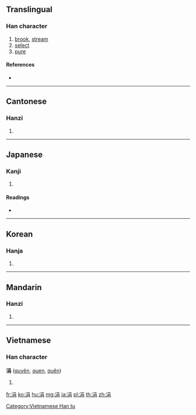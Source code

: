 ==Translingual==

===Han character===
{{Han char|rn=85|rad=水|as=07|sn=10|four=36127|canj=ERB}}

# [[brook]], [[stream]]
# [[select]]
# [[pure]]

====References====
* {{Han ref|kx=0627.020|dkj=17541|dj=1029.060|hdz=31624.060|uh=6D93|ud=28051|bh=AEFE|bd=44798}}

----

==Cantonese==

===Hanzi===
{{yue-hanzi|jyut=|y=gyun1}}

# {{defn|lang=yue|sort=水07}}

----

==Japanese==

===Kanji===
{{ja-kanji|grade=|rs=水07}}

# {{defn|lang=ja|sort=水07}}

====Readings====
* {{ja-readings|on=[[けん]] (ken), [[えん]] (en), [[げん]] (gen)|kun=[[しずく]] (shizuku), [[わずか]] (wazuka), [[あな]] (ana)}}

----

==Korean==

===Hanja===
{{ko-hanja|hangeul=연|eumhun=|rv=yeon|mr=yŏn|y=yen}}

# {{defn|lang=ko|sort=水07}}

----

==Mandarin==

===Hanzi===
{{cmn-hanzi|pin=[[juān]] ([[juan1]])|wg=chüan<sup>1</sup>}}

# {{defn|lang=cmn|sort=水07}}

----

==Vietnamese==

===Han character===
'''涓''' ([[quyên]], [[quen]], [[quên]])

# {{defn|vi}}

[[Category:Vietnamese Han tu]]

[[fr:涓]]
[[ko:涓]]
[[hu:涓]]
[[mg:涓]]
[[ja:涓]]
[[pl:涓]]
[[th:涓]]
[[zh:涓]]